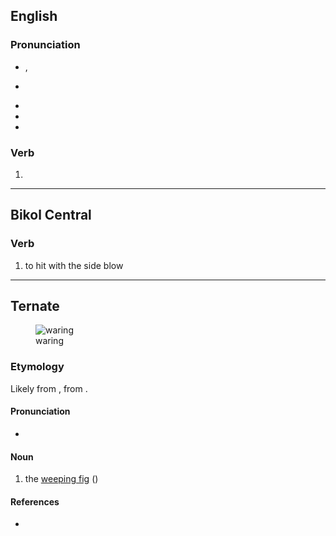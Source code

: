 {{also|Waring}}

==English==

===Pronunciation===
* {{a|GA}} {{enPR|wĕrʹĭng}}, {{IPA|en|/ˈwɛɹɪŋ/}}
* {{a|RP}} {{IPA|en|/ˈwɛəɹɪŋ/}}
* {{audio|en|en-us-wearing.ogg|Audio (US)}}
* {{rhymes|en|ɛəɹɪŋ|s=2}}
* {{homophones|en|wearing|Waring}}

===Verb===
{{head|en|verb form}}

# {{present participle of|en|ware|nocat=1}}

----

==Bikol Central==

===Verb===
{{head|bcl|verb}}

# {{lb|bcl|boxing}} to hit with the side blow

----

==Ternate==
[[Image:Ficus benjamina (Weeping Fig) in Hyderabad W IMG 8308.jpg|thumb|upright|waring]]

===Etymology===
Likely from {{der|tft|jv|ꦮꦫꦶꦔꦶꦤ꧀}}, from {{der|tft|kaw|wariṅin}}.

====Pronunciation====
* {{IPA|tft|[ˈwa.ɾiŋ]}}

====Noun====
{{tft-noun}}

# the [[weeping fig]] ({{taxlink|Ficus benjamina|species}})

====References====
* {{R:tft:Hayami-Allen:2001}}